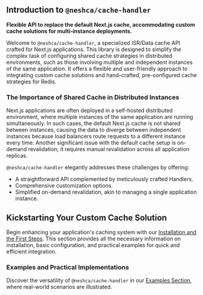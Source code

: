 ## Introduction to `@neshca/cache-handler`

**Flexible API to replace the default Next.js cache, accommodating custom cache solutions for multi-instance deployments.**

Welcome to `@neshca/cache-handler`, a specialized ISR/Data cache API crafted for Next.js applications. This library is designed to simplify the complex task of configuring shared cache strategies in distributed environments, such as those involving multiple and independent instances of the same application. It offers a flexible and user-friendly approach to integrating custom cache solutions and hand-crafted, pre-configured cache strategies for Redis.

### The Importance of Shared Cache in Distributed Instances

Next.js applications are often deployed in a self-hosted distributed environment, where multiple instances of the same application are running simultaneously. In such cases, the default Next.js cache is not shared between instances, causing the data to diverge between independent instances because load balancers route requests to a different instance every time. Another significant issue with the default cache setup is on-demand revalidation; it requires manual revalidation across all application replicas.

`@neshca/cache-handler` elegantly addresses these challenges by offering:

- A straightforward API complemented by meticulously crafted Handlers.
- Comprehensive customization options.
- Simplified on-demand revalidation, akin to managing a single application instance.

## Kickstarting Your Custom Cache Solution

Begin enhancing your application's caching system with our [Installation and the First Steps](/installation). This section provides all the necessary information on installation, basic configuration, and practical examples for quick and efficient integration.

### Examples and Practical Implementations

Discover the versatility of `@neshca/cache-handler` in our [Examples Section](/redis), where real-world scenarios are illustrated.
